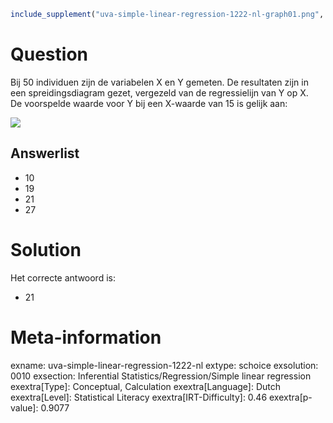 ```r
include_supplement("uva-simple-linear-regression-1222-nl-graph01.png", recursive = TRUE)
```

Question
========

Bij 50 individuen zijn de variabelen X en Y gemeten. De resultaten zijn
in een spreidingsdiagram gezet, vergezeld van de regressielijn van Y op
X.\
De voorspelde waarde voor Y bij een X-waarde van 15 is gelijk aan:

![](uva-simple-linear-regression-1222-nl-graph01.png)

Answerlist
----------

* 10
* 19
* 21
* 27

Solution
========

Het correcte antwoord is: 

* 21

Meta-information
================
exname: uva-simple-linear-regression-1222-nl
extype: schoice
exsolution: 0010
exsection: Inferential Statistics/Regression/Simple linear regression
exextra[Type]: Conceptual, Calculation
exextra[Language]: Dutch
exextra[Level]: Statistical Literacy
exextra[IRT-Difficulty]: 0.46
exextra[p-value]: 0.9077
